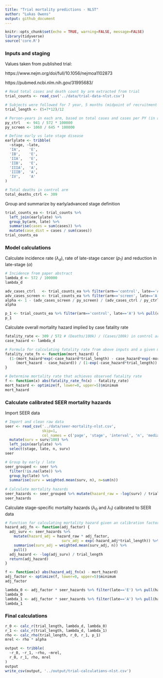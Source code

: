 ```yaml
---
title: "Trial mortality predictions - NLST"
author: "Lukas Owens"
output: github_document
---
```


```r
knitr::opts_chunk$set(echo = TRUE, warning=FALSE, message=FALSE)
library(tidyverse)
source('core.R')
```

### Inputs and staging

Values taken from published trial: 

https://www.nejm.org/doi/full/10.1056/nejmoa1102873
  
https://pubmed.ncbi.nlm.nih.gov/31995683/

```r

# Read total cases and death count by arm extracted from trial
trial_counts <- read_csv('../data/trial-data-nlst.csv')

# Subjects were followed for 7 year, 5 months (midpoint of recruitment to end of followup)
trial_length <- (5+7*12)/12

# Person-years in each arm, based on total cases and cases per PY (in abstract)
py_ctrl   <- 941 / 572 * 100000 
py_screen <- 1060 / 645 * 100000 

# Define early vs late stage disease
earlylate <- tribble(
  ~stage, ~late,
  'IA',    'E',  
  'IB',    'E',  
  'IIA',   'E',
  'IIB',   'E',    
  'IIIA',  'A',
  'IIIB',  'A',    
  'IV',    'A'     
)

# Total deaths in control arm
total_deaths_ctrl <- 309
```


Group and summarize by early/advanced stage definition
```r
trial_counts_ea <- trial_counts %>% 
  left_join(earlylate) %>%
  group_by(arm, late) %>%
  summarise(cases = sum(cases)) %>%
  mutate(case_dist = cases / sum(cases))
trial_counts_ea
```


### Model calculations
Calculate incidence rate ($\lambda_d$), rate of late-stage cancer ($p_1$) and reduction in late-stage ($\alpha$)
```r
# Incidence from paper abstract
lambda_d <- 572 / 100000 
lambda_d

adv_cases_ctrl   <- trial_counts_ea %>% filter(arm=='control', late=='A') %>% pull(cases)
adv_cases_screen <- trial_counts_ea %>% filter(arm=='screen', late=='A') %>% pull(cases)
alpha <- 1 - (adv_cases_screen / py_screen) / (adv_cases_ctrl / py_ctrl)
alpha

p_1 <- trial_counts_ea %>% filter(arm=='control', late=='A') %>% pull(case_dist)
p_1
```


Calculate overall mortality hazard implied by case fatality rate 
```r
fatality_rate <- 309 / 572 # (Deaths/100k) / (Cases/100k) in control arm
case_hazard <- lambda_d

# Formula for calculating fatality rate from above inputs and a given mortality hazard
fatality_rate_fn <- function(mort_hazard) {
  (1-(mort_hazard*exp(-case_hazard*trial_length) - case_hazard*exp(-mort_hazard*trial_length)) / 
     (mort_hazard - case_hazard)) / (1-exp(-case_hazard*trial_length))
}

# Determine mortality rate that achieves observed fatality rate 
f <- function(x) abs(fatality_rate_fn(x) - fatality_rate)
mort_hazard <- optimize(f, lower=0, upper=5)$minimum
mort_hazard
```
### Calculate calibrated SEER mortality hazards
Import SEER data
```r
# Import and clean raw data
seer <- read_csv('../data/seer-mortality-nlst.csv', 
                 skip=1,
                 col_names = c('page', 'stage', 'interval', 'n', 'median', 'surv', 'se', 'lb', 'ub')) %>%
  mutate(surv = surv/100) %>%
  left_join(earlylate) %>%
  select(stage, late, n, surv)
seer

# Group by early / late
seer_grouped <- seer %>%
  filter(!is.na(late)) %>%
  group_by(late) %>%
  summarise(surv = weighted.mean(surv, n), n=sum(n))
  
# Calculate mortality hazards
seer_hazards <- seer_grouped %>% mutate(hazard_raw = -log(surv) / trial_length )
seer_hazards

```

Calculate stage-specific mortality hazards ($\lambda_0$ and $\lambda_1$) calibrated to SEER data 

```r
# Function for calculating mortality hazard given an calibration factor
hazard_adj_fn <- function(adj_factor) {
  adj_surv <- seer_hazards %>% 
    mutate(hazard_adj = hazard_raw * adj_factor,
                          surv_adj = exp(-hazard_adj*trial_length)) %>%
    summarise(surv_adj = weighted.mean(surv_adj, n)) %>%
    pull()
  adj_hazard <- -log(adj_surv) / trial_length
  return(adj_hazard)
}

f <- function(x) abs(hazard_adj_fn(x) - mort_hazard)
adj_factor <- optimize(f, lower=0, upper=5)$minimum
adj_factor

lambda_0 <- adj_factor * seer_hazards %>% filter(late=='E') %>% pull(hazard_raw)
lambda_0
lambda_1 <- adj_factor * seer_hazards %>% filter(late=='A') %>% pull(hazard_raw)
lambda_1

```



### Final calculations

```r
r_0 <- calc_r(trial_length, lambda_d, lambda_0)
r_1 <- calc_r(trial_length, lambda_d, lambda_1)
rho <- calc_rho(trial_length, r_0, r_1, p_1)
mrel <- rho * alpha

output <- tribble(
  ~r_0, ~r_1, ~rho, ~mrel,
  r_0, r_1, rho, mrel
)
output
write_csv(output, '../output/trial-calculations-nlst.csv')
```


